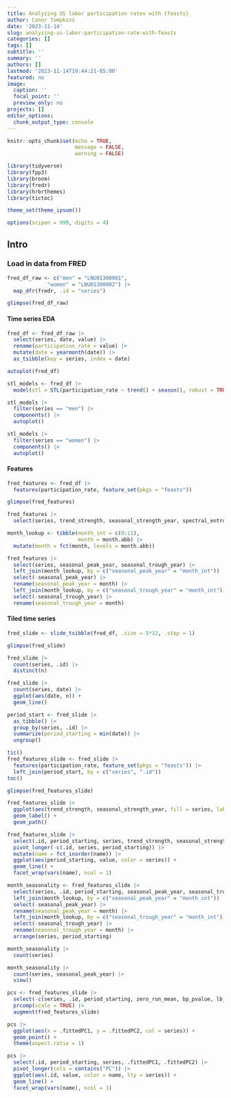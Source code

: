 ```yaml
---
title: Analyzing US labor participation rates with {feasts}
author: Conor Tompkins
date: '2023-11-14'
slug: analyzing-us-labor-participation-rate-with-feasts
categories: []
tags: []
subtitle: ''
summary: ''
authors: []
lastmod: '2023-11-14T19:44:21-05:00'
featured: no
image:
  caption: ''
  focal_point: ''
  preview_only: no
projects: []
editor_options: 
  chunk_output_type: console
---
```


```r
knitr::opts_chunk$set(echo = TRUE,
                      message = FALSE,
                      warning = FALSE)
```


```r
library(tidyverse)
library(fpp3)
library(broom)
library(fredr)
library(hrbrthemes)
library(tictoc)

theme_set(theme_ipsum())

options(scipen = 999, digits = 4)
```

## Intro

### Load in data from FRED


```r
fred_df_raw <- c("men" = "LNU01300001",
             "women" = "LNU01300002") |> 
  map_dfr(fredr, .id = "series")

glimpse(fred_df_raw)
```

#### Time series EDA

```r
fred_df <- fred_df_raw |> 
  select(series, date, value) |> 
  rename(participation_rate = value) |> 
  mutate(date = yearmonth(date)) |> 
  as_tsibble(key = series, index = date)

autoplot(fred_df)
```

```r
stl_models <- fred_df |> 
  model(stl = STL(participation_rate ~ trend() + season(), robust = TRUE))

stl_models |> 
  filter(series == "men") |> 
  components() |> 
  autoplot()

stl_models |> 
  filter(series == "women") |> 
  components() |> 
  autoplot()
```

#### Features

```r
fred_features <- fred_df |>
  features(participation_rate, feature_set(pkgs = "feasts"))

glimpse(fred_features)
```

```r
fred_features |> 
  select(series, trend_strength, seasonal_strength_year, spectral_entropy)
```

```r
month_lookup <- tibble(month_int = c(0:11),
                       month = month.abb) |> 
  mutate(month = fct(month, levels = month.abb))

fred_features |> 
  select(series, seasonal_peak_year, seasonal_trough_year) |> 
  left_join(month_lookup, by = c("seasonal_peak_year" = "month_int")) |> 
  select(-seasonal_peak_year) |> 
  rename(seasonal_peak_year = month) |> 
  left_join(month_lookup, by = c("seasonal_trough_year" = "month_int")) |> 
  select(-seasonal_trough_year) |> 
  rename(seasonal_trough_year = month)
```


#### Tiled time series
```r
fred_slide <- slide_tsibble(fred_df, .size = 5*12, .step = 1)

glimpse(fred_slide)

fred_slide |> 
  count(series, .id) |> 
  distinct(n)

fred_slide |> 
  count(series, date) |> 
  ggplot(aes(date, n)) +
  geom_line()
```

```r
period_start <- fred_slide |> 
  as_tibble() |> 
  group_by(series, .id) |> 
  summarize(period_starting = min(date)) |> 
  ungroup()

tic()
fred_features_slide <- fred_slide |>
  features(participation_rate, feature_set(pkgs = "feasts")) |> 
  left_join(period_start, by = c("series", ".id"))
toc()

glimpse(fred_features_slide)
```

```r
fred_features_slide |> 
  ggplot(aes(trend_strength, seasonal_strength_year, fill = series, label = .id)) +
  geom_label() +
  geom_path()
```

```r
fred_features_slide |> 
  select(.id, period_starting, series, trend_strength, seasonal_strength_year, spectral_entropy) |> 
  pivot_longer(-c(.id, series, period_starting)) |> 
  mutate(name = fct_inorder(name)) |> 
  ggplot(aes(period_starting, value, color = series)) +
  geom_line() +
  facet_wrap(vars(name), ncol = 1)
```

```r
month_seasonality <- fred_features_slide |> 
  select(series, .id, period_starting, seasonal_peak_year, seasonal_trough_year) |> 
  left_join(month_lookup, by = c("seasonal_peak_year" = "month_int")) |> 
  select(-seasonal_peak_year) |> 
  rename(seasonal_peak_year = month) |> 
  left_join(month_lookup, by = c("seasonal_trough_year" = "month_int")) |> 
  select(-seasonal_trough_year) |> 
  rename(seasonal_trough_year = month) |> 
  arrange(series, period_starting)

month_seasonality |> 
  count(series)

month_seasonality |> 
  count(series, seasonal_peak_year) |> 
  view()
```


```r
pcs <- fred_features_slide |>
  select(-c(series, .id, period_starting, zero_run_mean, bp_pvalue, lb_pvalue, zero_end_prop, zero_start_prop, zero_run_mean)) |>
  prcomp(scale = TRUE) |>
  augment(fred_features_slide)

pcs |>
  ggplot(aes(x = .fittedPC1, y = .fittedPC2, col = series)) +
  geom_point() +
  theme(aspect.ratio = 1)
```

```r
pcs |> 
  select(.id, period_starting, series, .fittedPC1, .fittedPC2) |> 
  pivot_longer(cols = contains("PC")) |> 
  ggplot(aes(.id, value, color = name, lty = series)) +
  geom_line() +
  facet_wrap(vars(name), ncol = 1)
```


